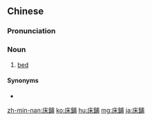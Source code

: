 {{also|牀鋪|床铺}}
==Chinese==
{{zh-forms|s=床铺|t2=牀鋪}}

===Pronunciation===
{{zh-pron
|m=chuángpù
|c=cong4 pou1
|mn=chhn̂g-pho͘
|cat=n
}}

===Noun===
{{zh-noun}}

# [[bed]]

====Synonyms====
* {{zh-l|睡鋪}}

{{zh-cat|Advanced}}

[[zh-min-nan:床鋪]]
[[ko:床鋪]]
[[hu:床鋪]]
[[mg:床鋪]]
[[ja:床鋪]]